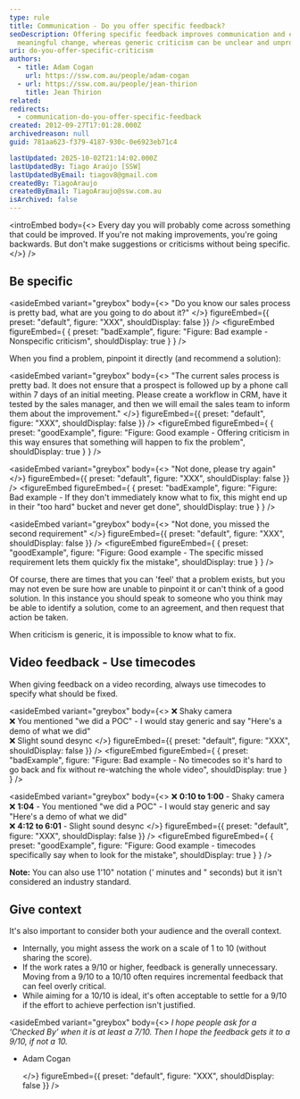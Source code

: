 ```yaml
---
type: rule
title: Communication - Do you offer specific feedback?
seoDescription: Offering specific feedback improves communication and encourages
  meaningful change, whereas generic criticism can be unclear and unproductive.
uri: do-you-offer-specific-criticism
authors:
  - title: Adam Cogan
    url: https://ssw.com.au/people/adam-cogan
  - url: https://ssw.com.au/people/jean-thirion
    title: Jean Thirion
related:
redirects:
  - communication-do-you-offer-specific-feedback
created: 2012-09-27T17:01:28.000Z
archivedreason: null
guid: 781aa623-f379-4187-930c-0e6923eb71c4

lastUpdated: 2025-10-02T21:14:02.000Z
lastUpdatedBy: Tiago Araújo [SSW]
lastUpdatedByEmail: tiagov8@gmail.com
createdBy: TiagoAraujo
createdByEmail: TiagoAraujo@ssw.com.au
isArchived: false
---
```


<introEmbed
  body={<>
Every day you will probably come across something that could be improved. If you're not making improvements, you're going backwards. But don't make suggestions or criticisms without being specific.
  </>}
/>
## Be specific

<asideEmbed
  variant="greybox"
  body={<>
    "Do you know our sales process is pretty bad, what are you going to do about it?"
  </>}
  figureEmbed={{
    preset: "default",
    figure: "XXX",
    shouldDisplay: false
  }}
/>
<figureEmbed figureEmbed={ {
  preset: "badExample",
  figure: "Figure: Bad example - Nonspecific criticism",
  shouldDisplay: true
} } />


When you find a problem, pinpoint it directly (and recommend a solution):

<asideEmbed
  variant="greybox"
  body={<>
    "The current sales process is pretty bad. It does not ensure that a prospect is followed up by a phone call within 7 days of an initial meeting. Please create a workflow in CRM, have it tested by the sales manager, and then we will email the sales team to inform them about the improvement."
  </>}
  figureEmbed={{
    preset: "default",
    figure: "XXX",
    shouldDisplay: false
  }}
/>
<figureEmbed figureEmbed={ {
  preset: "goodExample",
  figure: "Figure: Good example - Offering criticism in this way ensures that something will happen to fix the problem",
  shouldDisplay: true
} } />


<asideEmbed
  variant="greybox"
  body={<>
    "Not done, please try again"
  </>}
  figureEmbed={{
    preset: "default",
    figure: "XXX",
    shouldDisplay: false
  }}
/>
<figureEmbed figureEmbed={ {
  preset: "badExample",
  figure: "Figure: Bad example - If they don't immediately know what to fix, this might end up in their \"too hard\" bucket and never get done",
  shouldDisplay: true
} } />


<asideEmbed
  variant="greybox"
  body={<>
    "Not done, you missed the second requirement"
  </>}
  figureEmbed={{
    preset: "default",
    figure: "XXX",
    shouldDisplay: false
  }}
/>
<figureEmbed figureEmbed={ {
  preset: "goodExample",
  figure: "Figure: Good example - The specific missed requirement lets them quickly fix the mistake",
  shouldDisplay: true
} } />


Of course, there are times that you can 'feel' that a problem exists, but you may not even be sure how are unable to pinpoint it or can't think of a good solution. In this instance you should speak to someone who you think may be able to identify a solution, come to an agreement, and then request that action be taken.

When criticism is generic, it is impossible to know what to fix.

## Video feedback - Use timecodes

When giving feedback on a video recording, always use timecodes to specify what should be fixed.

<asideEmbed
  variant="greybox"
  body={<>
    ❌ Shaky camera \
❌ You mentioned "we did a POC" - I would stay generic and say "Here's a demo of what we did"\
❌ Slight sound desync
  </>}
  figureEmbed={{
    preset: "default",
    figure: "XXX",
    shouldDisplay: false
  }}
/>
<figureEmbed figureEmbed={ {
  preset: "badExample",
  figure: "Figure: Bad example - No timecodes so it's hard to go back and fix without re-watching the whole video",
  shouldDisplay: true
} } />


<asideEmbed
  variant="greybox"
  body={<>
    ❌ **0:10 to 1:00** - Shaky camera\
❌ **1:04** - You mentioned "we did a POC" - I would stay generic and say "Here's a demo of what we did"\
❌ **4:12 to 6:01** - Slight sound desync
  </>}
  figureEmbed={{
    preset: "default",
    figure: "XXX",
    shouldDisplay: false
  }}
/>
<figureEmbed figureEmbed={ {
  preset: "goodExample",
  figure: "Figure: Good example - timecodes specifically say when to look for the mistake",
  shouldDisplay: true
} } />


**Note:** You can also use 1'10" notation (' minutes and " seconds) but it isn't considered an industry standard.

## Give context

It's also important to consider both your audience and the overall context.

* Internally, you might assess the work on a scale of 1 to 10 (without sharing the score).
* If the work rates a 9/10 or higher, feedback is generally unnecessary. Moving from a 9/10 to a 10/10 often requires incremental feedback that can feel overly critical.
* While aiming for a 10/10 is ideal, it's often acceptable to settle for a 9/10 if the effort to achieve perfection isn't justified.

<asideEmbed
  variant="greybox"
  body={<>
    *I hope people ask for a ‘Checked By’ when it is at least a 7/10.
Then I hope the feedback gets it to a 9/10, if not a 10.*

* Adam Cogan

  </>}
  figureEmbed={{
    preset: "default",
    figure: "XXX",
    shouldDisplay: false
  }}
/>
